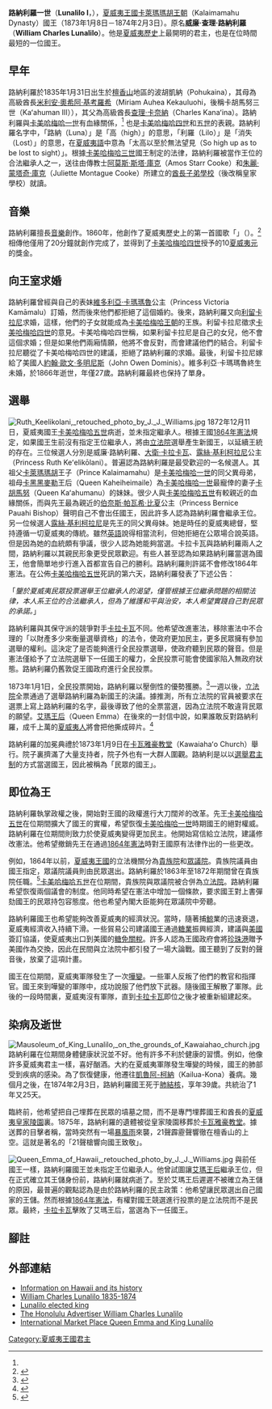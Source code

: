{{Infobox monarch
| name               =路纳利罗<br />Lunalilo
| title              = [[夏威夷王國|夏威夷]][[夏威夷君主列表|國王]]
| image          =File:Lunalilo_(PP-98-15-018).jpg
| caption            =路纳利罗
| reign              =1873年1月8日—1874年2月3日 
| coronation         = 
| investiture        =
| full name          =William Charles Lunalilo
| birth_date         =1835年1月31日
| birth_place        =[[File:Flag_of_Hawaii.svg|20px]] [[夏威夷王国|夏威夷王国]][[檀香山|檀香山]]的[[伊奥拉尼宫|Pohukaina]]
| death_date         =1874年2月3日
| death_place        =[[File:Flag_of_Hawaii.svg|20px]] [[夏威夷王国|夏威夷王国]][[檀香山|檀香山]][[威基基|怀基基]]的Marine住宅
| burial_date        =
| burial_place       ={{link-en|卡瓦雅豪教堂|Kawaiahao Church}}
| predecessor        =[[卡美哈梅哈五世|卡美哈梅哈五世]]
| successor          =[[卡拉卡瓦|卡拉卡瓦]] 
| queen              =
| consort            = 
| spouse             =
| spouse 1            =
| spouse 2             =
| spouse 3           =
| spouse 4           =
| spouse 5           =
| spouse 6           =
| spouse 7           =
| offspring          = 
| royal house        ={{link-en|乔瓦·努伊家族|House of Keoua}}<br />{{link-en|卡莱玛玛胡家族|House of Kalaimamahu}} 
| dynasty            = 
| father             =Kanaʻina
| mother             =Kekāuluohi
| children           =
| religion           =
}}
'''路納利羅一世'''（'''Lunalilo I'''，{{bd|1835年|1月31日|1874年|2月3日|catIdx=L}}），[[夏威夷王國|夏威夷王國]][[卡萊瑪瑪胡王朝|卡萊瑪瑪胡王朝]]（Kalaimamahu Dynasty）國王（1873年1月8日－1874年2月3日）。原名'''威廉·查理·路納利羅'''（'''William Charles Lunalilo'''）。他是[[夏威夷歷史|夏威夷歷史]]上最開明的君主，也是在位時間最短的一位國王。
==早年==
路納利羅於1835年1月31日出生於[[檀香山|檀香山]]地區的波胡凱納（Pohukaina），其母為高級酋長[[米利安·奧希阿·基考羅希|米利安·奧希阿·基考羅希]]（Miriam Auhea Kekauluohi，後稱卡胡馬努三世（Kaʻahuman III）），其父為高級酋長[[查理·卡奈納|查理·卡奈納]]（Charles Kanaʻina）。路納利羅與[[卡美哈梅哈一世|卡美哈梅哈一世]]有血緣關係，<ref name="judd"/> 也是[[卡美哈梅哈四世|卡美哈梅哈四世]]和[[卡美哈梅哈五世|五世]]的表親。路納利羅名字中，「路納（Luna）」是「高（high）」的意思，「利羅（Lilo）」是「消失（Lost）」的意思，在[[夏威夷語|夏威夷語]]中意為「太高以至於無法望見（So high up as to be lost to sight）」。根據[[卡美哈梅哈三世|卡美哈梅哈三世]]國王制定的法律，路納利羅被當作王位的合法繼承人之一，送往由傳教士[[阿莫斯·斯塔·庫克|阿莫斯·斯塔·庫克]]（Amos Starr Cooke）和[[朱麗·蒙塔奇·庫克|朱麗·蒙塔奇·庫克]]（Juliette Montague Cooke）所建立的[[酋長子弟學校|酋長子弟學校]]（後改稱皇家學校）就讀。
==音樂==
路納利羅擅長[[音樂|音樂]]創作。1860年，他創作了夏威夷歷史上的第一首國歌「{{link-en|神佑吾王 (夏威夷)|E Ola Ke Alii Ke Akua|神佑吾王}}」（{{lang|en|E Ola Ke Alii Ke Akua}}）。<ref>{{cite web |url=http://www.huapala.org/E_Ola_Ke_Alii_Ke_Akua.html |title=E Ola Ke Ali'i Ke Akua |accessdate=2009-10-06 |work=Hawaiian Music and Hula Archives |author=English version by Makua Laiana |publisher=Kaiulani Kanoa-Martin |deadurl=yes |archiveurl=https://web.archive.org/web/20100620075047/http://huapala.org/E_Ola_Ke_Alii_Ke_Akua.html |archivedate=2010-06-20 }}</ref>
相傳他僅用了20分鐘就創作完成了，並得到了[[卡美哈梅哈四世|卡美哈梅哈四世]]授予的10[[夏威夷元|夏威夷元]]的獎金。
==向王室求婚==
路納利羅曾經與自己的表妹[[維多利亞·卡瑪瑪魯|維多利亞·卡瑪瑪魯]]公主（Princess Victoria Kamāmalu）訂婚，然而後來他們都拒絕了這個婚約。後來，路納利羅又向[[利留卡拉尼|利留卡拉尼]]求婚，這樣，他們的子女就能成為[[卡美哈梅哈王朝|卡美哈梅哈王朝]]的王族。利留卡拉尼徵求[[卡美哈梅哈四世|卡美哈梅哈四世]]的意見。卡美哈梅哈四世稱，如果利留卡拉尼是自己的女兒，他不會這個求婚；但是如果他們兩廂情願，他將不會反對，而會建議他們的結合。利留卡拉尼聽從了卡美哈梅哈四世的建議，拒絕了路納利羅的求婚。最後，利留卡拉尼嫁給了美國人[[約翰·歐文·多明尼斯|約翰·歐文·多明尼斯]]（John Owen Dominis）。維多利亞·卡瑪瑪魯終生未婚，於1866年逝世，年僅27歲。路納利羅最終也保持了單身。
==選舉==
[[File:Ruth_Keelikolani,_retouched_photo_by_J._J._Williams.jpg|thumb]]
1872年12月11日，夏威夷國王[[卡美哈梅哈五世|卡美哈梅哈五世]]病逝，並未指定繼承人。根據王國[[夏威夷1864年憲法|1864年憲法]]規定，如果國王生前沒有指定王位繼承人，將由[[立法院|立法院]]選舉產生新國王，以延續王統的存在。三位候選人分別是威廉·路納利羅、[[卡拉卡瓦|大衛·卡拉卡瓦]]、[[露絲·基利柯拉尼|露絲·基利柯拉尼]]公主（Princess Ruth Keʻelikōlani）。普遍認為路納利羅是最受歡迎的一名候選人。其祖父[[卡萊瑪瑪胡|卡萊瑪瑪胡]]王子（Prince Kalaimamahu）是[[卡美哈梅哈一世|卡美哈梅哈一世]]的同父異母弟，祖母[[卡黑黑麥勒|卡黑黑麥勒]]王后（Queen Kaheiheimaile）為[[卡美哈梅哈一世|卡美哈梅哈一世]]最寵倖的妻子[[卡胡馬努|卡胡馬努]]（Queen Kaʻahumanu）的妹妹。很少人與[[卡美哈梅哈五世|卡美哈梅哈五世]]有較親近的血緣關係，而與先王最為親近的[[伯奈斯·帕瓦希·比夏|伯奈斯·帕瓦希·比夏]]公主（Princess Bernice Pauahi Bishop）聲明自己不會出任國王，因此許多人認為路納利羅會繼承王位。另一位候選人[[露絲·基利柯拉尼|露絲·基利柯拉尼]]是先王的同父異母妹。她是時任的夏威夷總督，堅持遵循一切夏威夷的傳統。雖然[[英語|英語]]說得相當流利，但她拒絕在公眾場合說英語。但是因為她的血統頗有爭議，很少人認為她能夠當選。卡拉卡瓦與路納利羅兩人之間，路納利羅以其親民形象更受民眾歡迎。有些人甚至認為如果路納利羅當選為國王，他會簡單地步行進入首都宣告自己的勝利。路納利羅則許諾不會修改1864年憲法。在公佈[[卡美哈梅哈五世|卡美哈梅哈五世]]死訊的第六天，路納利羅發表了下述公告：

「''鑒於夏威夷民眾投票選舉王位繼承人的渴望，僅管根據王位繼承問題的相關法律，本人系王位的合法繼承人，但為了維護和平與治安，本人希望實踐自己對民眾的承諾。''」

路納利羅與其保守派的競爭對手[[卡拉卡瓦|卡拉卡瓦]]不同。他希望改進憲法，移除憲法中不合理的「以財產多少來衡量選舉資格」的法令，使政府更加民主，更多民眾擁有參加選舉的權利。這決定了是否能夠進行全民投票選舉，使政府聽到民眾的聲音。但是憲法僅給予了立法院選舉下一任國王的權力，全民投票可能會使國家陷入無政府狀態。路納利羅仍舊敦促王國政府進行全民投票。

1873年1月1日，全民投票開始，路納利羅以壓倒性的優勢獲勝。<ref name="judd">{{cite |title=Lunalilo, the sixth king of Hawaii |url=http://evols.library.manoa.hawaii.edu/handle/10524/50 |publisher=Hawaiian Historical Society |year=1936 |author=A. Francis Judd |work=his letters to J.R. Boyd in 1873-1874 |pages=27-43 |accessdate=2010-01-17 |archive-date=2021-05-06 |archive-url=https://web.archive.org/web/20210506083820/https://evols.library.manoa.hawaii.edu/handle/10524/50 |dead-url=no }}</ref>一週以後，[[立法院|立法院]]全票通過了選舉路納利羅為新國王的決議。據推測，所有立法院的官員被要求在選票上寫上路納利羅的名字，最後導致了他的全票當選，因為立法院不敢違背民眾的願望。[[艾瑪王后|艾瑪王后]]（Queen Emma）在後來的一封信中說，如果誰敢反對路納利羅，成千上萬的[[夏威夷人|夏威夷人]]將會把他撕成碎片。<ref>{{cite |title=History of the Hawaiian Kingdom |author=Norris W. Potter, Lawrence M. Kasdon, Ann Rayson |isbn=9781573061506 |publisher=Bess Press |year=2003 |page=123 }}</ref>

路納利羅的加冕典禮於1873年1月9日在[[卡瓦雅豪教堂|卡瓦雅豪教堂]]（Kawaiahaʻo Church）舉行。院子裏擠滿了大量支持者，院子外也有一大群人圍觀。路納利是以以[[選舉君主制|選舉君主制]]的方式當選國王，因此被稱為「民眾的國王」。

==即位為王==
路納利羅執掌政權之後，開始對王國的政權進行大刀闊斧的改革。先王[[卡美哈梅哈五世|卡美哈梅哈五世]]在位期間擴大了國王的實權，希望恢復[[卡美哈梅哈一世|卡美哈梅哈一世]]時期國王的絕對權威。路納利羅在位期間則致力於使夏威夷變得更加民主。他開始寫信給立法院，建議修改憲法。他希望撤銷先王在通過[[夏威夷1864年憲法|1864年憲法]]時對王國原有法律作出的一些更改。

例如，1864年以前，[[夏威夷王國|夏威夷王國]]的立法機關分為[[貴族院|貴族院]]和[[眾議院|眾議院]]。貴族院議員由國王指定，眾議院議員則由民眾選出。路納利羅於1863年至1872年期間曾在貴族院任職。<ref>{{cite web |url=http://archives1.dags.hawaii.gov/gsdl/collect/governme/index/assoc/HASH9007/df632718.dir/Lunalilo,%20William%20C.jpg |title=Lunalilo, William C. office record |work=state archives digital collections |publisher=state of Hawaii |accessdate=2009-11-27 |deadurl=yes |archiveurl=https://web.archive.org/web/20111007004002/http://archives1.dags.hawaii.gov/gsdl/collect/governme/index/assoc/HASH9007/df632718.dir/Lunalilo,%20William%20C.jpg |archivedate=2011-10-07 }}</ref>[[卡美哈梅哈五世|卡美哈梅哈五世]]在位期間，貴族院與眾議院被合併為[[立法院|立法院]]。路納利羅希望恢復兩個議會的制度。他同時希望在憲法中增加一個條款，要求國王對上書彈劾國王的民眾持包容態度。他也希望內閣大臣能夠在眾議院中旁聽。

路納利羅國王也希望能夠改善夏威夷的經濟狀況。當時，隨著捕[[鯨|鯨]]業的迅速衰退，夏威夷經濟收入持續下滑。一些貿易公司建議國王通過[[糖業|糖業]]振興經濟，建議與[[美國|美國]]簽訂協議，使夏威夷出口到美國的[[糖|糖]][[免關稅|免關稅]]。許多人認為王國政府會將[[珍珠港|珍珠港]]贈予美國作為交換，因此在民間與立法院中都引發了一場大論戰。國王聽到了反對的聲音後，放棄了這項計畫。

國王在位期間，夏威夷軍隊發生了一次[[嘩變|嘩變]]。一些軍人反叛了他們的教官和指揮官。國王來到嘩變的軍隊中，成功說服了他們放下武器。隨後國王解散了軍隊。此後的一段時間裏，夏威夷沒有軍隊，直到[[卡拉卡瓦|卡拉卡瓦]]即位之後才被重新組建起來。
==染病及逝世==
[[Image:Mausoleum_of_King_Lunalilo,_on_the_grounds_of_Kawaiahao_church.jpg|thumb]]
路納利羅在位期間身體健康狀況並不好。他有許多不利於健康的習慣。例如，他像許多夏威夷君主一樣，喜好酗酒。大約在夏威夷軍隊發生嘩變的時候，國王的肺部受到疾病的感染。為了恢復健康，他遷往[[凱魯阿-柯納|凱魯阿-柯納]]（Kailua-Kona）養病。幾個月之後，在1874年2月3日，路納利羅國王死于[[肺結核|肺結核]]，享年39歲。共統治了1年又25天。

臨終前，他希望把自己埋葬在民眾的墳墓之間，而不是專門埋葬國王和酋長的[[夏威夷皇家陵園|夏威夷皇家陵園]]裏。1875年，路納利羅的遺體被從皇家陵園移葬於[[卡瓦雅豪教堂|卡瓦雅豪教堂]]。據送葬的目擊者稱，當時突然有一場[[暴風雨|暴風雨]]來襲，21聲霹靂聲響徹在檀香山的上空。這就是著名的「21聲槍響向國王致敬」。

[[File:Queen_Emma_of_Hawaii,_retouched_photo_by_J._J._Williams.jpg|thumb]]
與前任國王一樣，路納利羅國王並未指定王位繼承人。他曾試圖讓[[艾瑪王后|艾瑪王后]]繼承王位，但在正式確立其王儲身份前，路納利羅就病逝了。至於艾瑪王后遲遲不被確立為王儲的原因，最普遍的觀點認為是由於路納利羅的民主政策：他希望讓民眾選出自己國家的王儲。然而根據[[夏威夷1864年憲法|1864年憲法]]，有權對國王競選進行投票的是立法院而不是民眾。最終，[[卡拉卡瓦|卡拉卡瓦]]擊敗了艾瑪王后，當選為下一任國王。

== 腳註 ==
<references/>
== 外部連結 ==
{{commons category|Lunalilo}}
*[http://www.aloha-hawaii.com/hawaii/king+lunalilo Information on Hawaii and its history] {{Wayback|url=http://www.aloha-hawaii.com/hawaii/king+lunalilo |date=20090911132343 }}
*[http://www.hawaiihistory.com/index.cfm?t=1&fuseaction=ig.page&PageID=403&PageLayout=Print William Charles Lunalilo 1835-1874] {{Wayback|url=http://www.hawaiihistory.com/index.cfm?t=1&fuseaction=ig.page&PageID=403&PageLayout=Print |date=20160311231207 }}
*[http://www.hawaiihistory.com/index.cfm?fuseaction=ig.page&PageID=301&returntoname=year%201873&returntopageid=157 Lunalilo elected king] {{Wayback|url=http://www.hawaiihistory.com/index.cfm?fuseaction=ig.page&PageID=301&returntoname=year%201873&returntopageid=157 |date=20160312062648 }}
*[http://the.honoluluadvertiser.com/150/sesq1lunalilo The Honolulu Advertiser William Charles Lunalilo] {{WebCite|url=https://www.webcitation.org/657v9BRl5?url=http://the.honoluluadvertiser.com/150/sesq1lunalilo |date=20120201121743 |dateformat=iso }}
*[http://www.internationalmarketplacewaikiki.com/history.htm International Market Place Queen Emma and King Lunalilo] {{Wayback|url=http://www.internationalmarketplacewaikiki.com/history.htm |date=20160310150651 }}

{{start}}
{{s-bef|before=[[卡美哈梅哈五世|卡美哈梅哈五世]]<br>（卡美哈梅哈王朝）|rows=1}}
{{s-ttl|title=[[夏威夷王國|夏威夷]]國王<br>（卡萊瑪瑪胡王朝）|years=1873年1月8日—1874年2月3日}}
{{s-aft|after=[[卡拉卡瓦|卡拉卡瓦]]<br>（卡拉卡瓦王朝）}}
{{end}}

{{夏威夷君主}}

{{Authority control}}
[[Category:夏威夷王國君主|Category:夏威夷王國君主]]